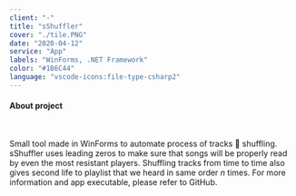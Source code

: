 ```yaml
---
client: "-"
title: "sShuffler"
cover: "./tile.PNG"
date: "2020-04-12"
service: "App"
labels: "WinForms, .NET Framework"
color: "#1B6C44"
language: "vscode-icons:file-type-csharp2"
---
```



<h4>About project</h4>

<br/>

<p class="text-justify">
  Small tool made in WinForms to automate process of tracks 🎵 shuffling. sShuffler uses leading zeros to make sure that songs will be properly read by even the most resistant players. Shuffling tracks from time to time also gives second life to playlist that we heard in same order <em>n</em> times. For more information and app executable, please refer to GitHub.
</p>

<Arrow/>

<GitHubButton url="https://github.com/trolit/sShuffler#readme"/>